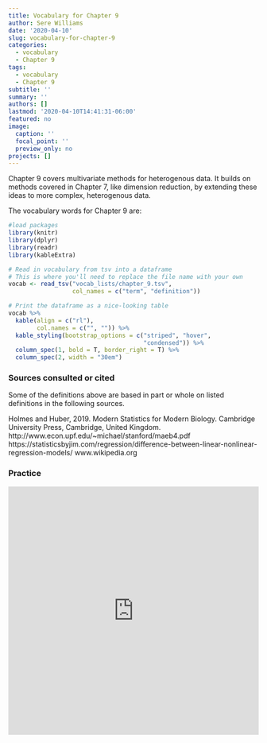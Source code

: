 ```yaml
---
title: Vocabulary for Chapter 9
author: Sere Williams
date: '2020-04-10'
slug: vocabulary-for-chapter-9
categories:
  - vocabulary
  - Chapter 9
tags:
  - vocabulary
  - Chapter 9
subtitle: ''
summary: ''
authors: []
lastmod: '2020-04-10T14:41:31-06:00'
featured: no
image:
  caption: ''
  focal_point: ''
  preview_only: no
projects: []
---
```


Chapter 9 covers multivariate methods for heterogenous data. It builds on methods covered in Chapter 7, like dimension reduction, by extending these ideas to more complex, heterogenous data.

The vocabulary words for Chapter 9 are:

```r
#load packages
library(knitr)
library(dplyr)
library(readr)
library(kableExtra)

# Read in vocabulary from tsv into a dataframe
# This is where you'll need to replace the file name with your own
vocab <- read_tsv("vocab_lists/chapter_9.tsv",
                  col_names = c("term", "definition"))

# Print the dataframe as a nice-looking table
vocab %>% 
  kable(align = c("rl"), 
        col.names = c("", "")) %>% 
  kable_styling(bootstrap_options = c("striped", "hover",
                                      "condensed")) %>% 
  column_spec(1, bold = T, border_right = T) %>%
  column_spec(2, width = "30em")
```
### Sources consulted or cited

Some of the definitions above are based in part or whole on listed definitions in the following sources.

Holmes and Huber, 2019. Modern Statistics for Modern Biology. Cambridge University Press, Cambridge, United Kingdom.
http://www.econ.upf.edu/~michael/stanford/maeb4.pdf
https://statisticsbyjim.com/regression/difference-between-linear-nonlinear-regression-models/
www.wikipedia.org

### Practice

<iframe src="https://quizlet.com/501633373/match/embed?i=2stug3&x=1jj1" height="500" width="100%" style="border:0"></iframe>

